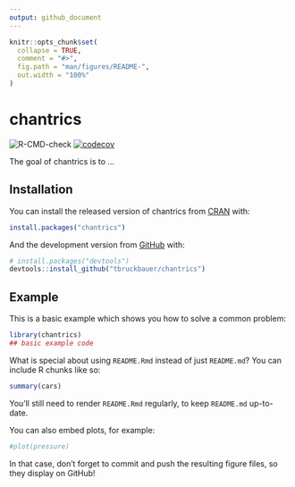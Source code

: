 ```yaml
---
output: github_document
---
```


<!-- README.md is generated from README.Rmd. Please edit that file -->

```r
knitr::opts_chunk$set(
  collapse = TRUE,
  comment = "#>",
  fig.path = "man/figures/README-",
  out.width = "100%"
)
```

# chantrics

<!-- badges: start -->
<!--[![Travis build status](https://travis-ci.com/tbruckbauer/chantrics.svg?token=w8TadkqrUK2xbsPmJ7ty&branch=master)](https://travis-ci.com/tbruckbauer/chantrics)-->
![R-CMD-check](https://github.com/tbruckbauer/chantrics/workflows/R-CMD-check/badge.svg?branch=master)
[![codecov](https://codecov.io/gh/tbruckbauer/chantrics/branch/master/graph/badge.svg?token=EQQ177WODM)](https://codecov.io/gh/tbruckbauer/chantrics)
<!-- badges: end -->

The goal of chantrics is to ...

## Installation

You can install the released version of chantrics from [CRAN](https://CRAN.R-project.org) with:

``` r
install.packages("chantrics")
```

And the development version from [GitHub](https://github.com/) with:

``` r
# install.packages("devtools")
devtools::install_github("tbruckbauer/chantrics")
```
## Example

This is a basic example which shows you how to solve a common problem:

```r
library(chantrics)
## basic example code
```

What is special about using `README.Rmd` instead of just `README.md`? You can include R chunks like so:

```r
summary(cars)
```

You'll still need to render `README.Rmd` regularly, to keep `README.md` up-to-date.

You can also embed plots, for example:

```r
#plot(pressure)
```

In that case, don't forget to commit and push the resulting figure files, so they display on GitHub!
